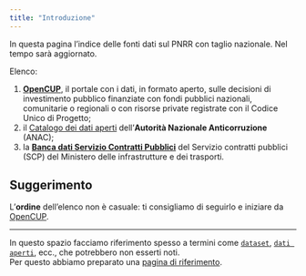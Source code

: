 ```yaml
---
title: "Introduzione"
---
```


In questa pagina l'indice delle fonti dati sul PNRR con taglio nazionale. Nel tempo sarà aggiornato.<br>

Elenco:

1. [**OpenCUP**](fonti/opencup/index.qmd), il portale con i dati, in formato aperto, sulle decisioni di investimento pubblico finanziate con fondi pubblici nazionali, comunitarie o regionali o con risorse private registrate con il Codice Unico di Progetto;
2. il [Catalogo dei dati aperti](fonti/anac/index.qmd) dell'**Autorità Nazionale Anticorruzione** (ANAC);
3. la [**Banca dati Servizio Contratti Pubblici**](fonti/scp/index.qmd) del Servizio contratti pubblici (SCP) del Ministero delle infrastrutture e dei trasporti.

::: {.callout-tip}
## Suggerimento
L'**ordine** dell'elenco non è casuale: ti consigliamo di seguirlo e iniziare da [OpenCUP](fonti/opencup/index.qmd).
:::

---

In questo spazio facciamo riferimento spesso a termini come [`dataset`](glossario.md#dataset), [`dati aperti`](glossario.md#dati-aperti), ecc., che potrebbero non esserti noti.<br>Per questo abbiamo preparato una [pagina di riferimento](glossario.md).

